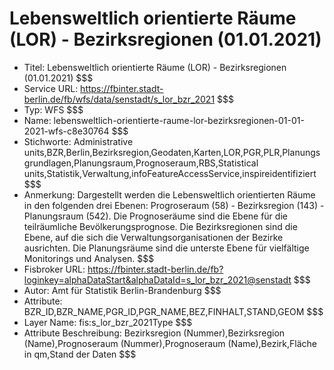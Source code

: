 # Lebensweltlich orientierte Räume (LOR) - Bezirksregionen (01.01.2021)
- Titel: Lebensweltlich orientierte Räume (LOR) - Bezirksregionen (01.01.2021) $$$
- Service URL: https://fbinter.stadt-berlin.de/fb/wfs/data/senstadt/s_lor_bzr_2021 $$$
- Typ: WFS $$$
- Name: lebensweltlich-orientierte-raume-lor-bezirksregionen-01-01-2021-wfs-c8e30764 $$$
- Stichworte: Administrative units,BZR,Berlin,Bezirksregion,Geodaten,Karten,LOR,PGR,PLR,Planungsgrundlagen,Planungsraum,Prognoseraum,RBS,Statistical units,Statistik,Verwaltung,infoFeatureAccessService,inspireidentifiziert $$$
- Anmerkung: Dargestellt werden die Lebensweltlich orientierten Räume in den folgenden drei Ebenen: Progroseraum (58) - Bezirksregion (143) - Planungsraum (542).
Die Prognoseräume sind die Ebene für die teilräumliche Bevölkerungsprognose. Die Bezirksregionen sind die Ebene, auf die sich die Verwaltungsorganisationen der Bezirke ausrichten. Die Planungsräume sind die unterste Ebene für vielfältige Monitorings und Analysen. $$$
- Fisbroker URL: https://fbinter.stadt-berlin.de/fb?loginkey=alphaDataStart&alphaDataId=s_lor_bzr_2021@senstadt $$$
- Autor: Amt für Statistik Berlin-Brandenburg $$$
- Attribute: BZR_ID,BZR_NAME,PGR_ID,PGR_NAME,BEZ,FINHALT,STAND,GEOM $$$
- Layer Name: fis:s_lor_bzr_2021Type $$$
- Attribute Beschreibung: Bezirksregion (Nummer),Bezirksregion (Name),Prognoseraum (Nummer),Prognoseraum (Name),Bezirk,Fläche in qm,Stand der Daten $$$
